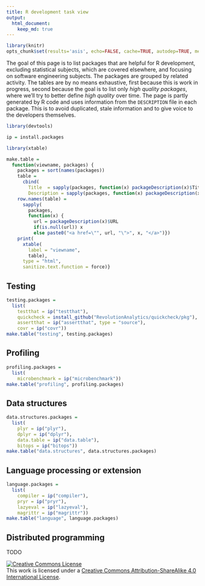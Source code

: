 ```yaml
---
title: R development task view
output: 
  html_document:
    keep_md: true
---
```


```r
library(knitr)
opts_chunk$set(results='asis', echo=FALSE, cache=TRUE, autodep=TRUE, message=FALSE, error=FALSE)
```


The goal of this page is to list packages that are helpful for R development, excluding statistical subjects, which are covered elsewhere, and focusing on software engineering subjects. The packages are grouped by related activity. The tables are by no means exhaustive, first because this is work in progress, second because the goal is to list only *high quality packages*, where we'll try to better define *high quality* over time.  The page is partly generated by R code and uses information from the `DESCRIPTION` file in each package. This is to avoid duplicated, stale information and to give voice to the developers themselves.


```r
library(devtools)

ip = install.packages

library(xtable)

make.table = 
  function(viewname, packages) {
    packages = sort(names(packages))
    table = 
      cbind(
        Title  = sapply(packages, function(x) packageDescription(x)$Title),
        Description = sapply(packages, function(x) packageDescription(x)$Description))
    row.names(table) = 
      sapply(
        packages, 
        function(x) {
          url = packageDescription(x)$URL
          if(is.null(url)) x
          else paste0("<a href=\"", url, "\">", x, "</a>")})
    print(
      xtable(
        label = "viewname",
        table),
      type = "html",
      sanitize.text.function = force)}
```

## Testing
```r
testing.packages = 
  list(
    testthat = ip("testthat"),
    quickcheck = install_github("RevolutionAnalytics/quickcheck/pkg"), 
    assertthat = ip("assertthat", type = "source"),
    covr = ip("covr"))
make.table("testing", testing.packages)
```

## Profiling
```r
profiling.packages = 
  list(
    microbenchmark = ip("microbenchmark"))
make.table("profiling", profiling.packages)
```


## Data structures
```r
data.structures.packages = 
  list(
    plyr = ip("plyr"),
    dplyr = ip("dplyr"), 
    data.table = ip("data.table"),
    bitops = ip("bitops"))
make.table("data.structures", data.structures.packages)
```

## Language processing or extension

```r
language.packages =
  list(
    compiler = ip("compiler"),
    pryr = ip("pryr"),
    lazyeval = ip("lazyeval"),
    magrittr = ip("magrittr"))
make.table("language", language.packages)
```

## Distributed programming

TODO

<a rel="license" href="http://creativecommons.org/licenses/by-sa/4.0/"><img alt="Creative Commons License" style="border-width:0" src="https://i.creativecommons.org/l/by-sa/4.0/80x15.png" /></a><br />This work is licensed under a <a rel="license" href="http://creativecommons.org/licenses/by-sa/4.0/">Creative Commons Attribution-ShareAlike 4.0 International License</a>.

